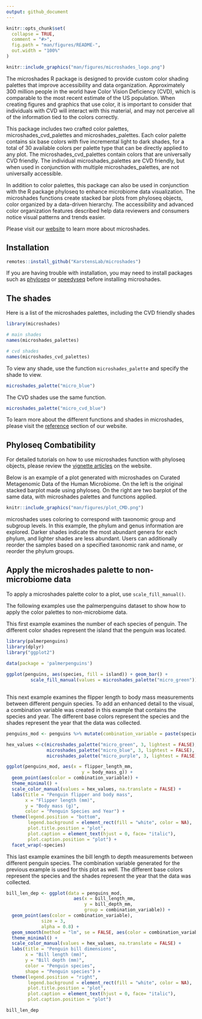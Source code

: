 ```yaml
---
output: github_document
---
```


<!-- README.md is generated from README.Rmd. Please edit that file -->

```r
knitr::opts_chunk$set(
  collapse = TRUE,
  comment = "#>",
  fig.path = "man/figures/README-",
  out.width = "100%"
)
```

```r
knitr::include_graphics("man/figures/microshades_logo.png")
```


<!-- badges: start -->
<!-- badges: end -->

The microshades R package is designed to provide custom color shading palettes that improve accessibility and data organization. Approximately 300 million people in the world have Color Vision Deficiency (CVD), which is comparable to the most recent estimate of the US population. When creating  figures and graphics that use color, it is important to consider that individuals with CVD will interact with this material, and may not perceive all of the information tied to the colors correctly. 



This package includes two crafted color palettes,  microshades_cvd_palettes and microshades_palettes. Each color palette contains six base colors with five incremental light to dark shades, for a total of 30 available colors per palette type that can be directly applied to any plot. The microshades_cvd_palettes contain colors that are universally CVD friendly. The individual microshades_palettes are CVD friendly, but when used in conjunction with multiple microshades_palettes, are not universally accessible.



In addition to color palettes, this package can also be used in conjunction with the R package phyloseq to enhance microbiome data visualization. The microshades functions create stacked bar plots from phyloseq objects, color organized by a data-driven hierarchy. The accessibility and advanced color organization features described help data reviewers and consumers notice visual patterns and trends easier. 




Please visit our [website](https://karstenslab.github.io/microshades) to learn more about microshades.


## Installation

``` r
remotes::install_github("KarstensLab/microshades")
```

If you are having trouble with installation, you may need to install packages such as  [phyloseq](https://joey711.github.io/phyloseq/index.html) or [speedyseq](https://mikemc.github.io/speedyseq) before installing microshades.

## The shades

Here is a list of the microshades palettes, including the CVD friendly shades

```r
library(microshades)

# main shades
names(microshades_palettes)

# cvd shades
names(microshades_cvd_palettes)

```

To view any shade, use the function `microshades_palette` and specify the shade to view.

```r
microshades_palette("micro_blue")
```

The CVD shades use the same function.

```r
microshades_palette("micro_cvd_blue")
```

To learn more about the different functions and shades in microshades, please visit the [reference](https://KarstensLab.github.io/microshades/reference) section of our website.

## Phyloseq Combatibility

For detailed tutorials on how to use microshades function with phyloseq objects, please review the [vignette articles](https://KarstensLab.github.io/microshades) on the website.


Below is an example of a plot generated with microshades on Curated Metagenomic Data of the Human Microbiome. On the left is the original stacked barplot made using phyloseq. On the right are two barplot of the same data, with microshades palettes and functions applied.

```r
knitr::include_graphics("man/figures/plot_CMD.png")
```

microshades uses coloring to correspond with taxonomic group and subgroup levels. 
In this example, the phylum and genus information are explored. 
Darker shades indicate the most abundant genera for each phylum, and lighter shades are less abundant.
Users can additionally reorder the samples based on a specified taxonomic rank and name, or reorder the phylum groups.


## Apply the microshades palette to non-microbiome data

To apply a microshades palette color to a plot, use `scale_fill_manual()`.

The following examples use the palmerpenguins dataset to show how to apply the color palettes to non-microbiome data.

This first example examines the number of each species of penguin. The different color shades represent the island that the penguin was located. 

```r
library(palmerpenguins)
library(dplyr)
library("ggplot2")
 
data(package = 'palmerpenguins')

ggplot(penguins, aes(species, fill = island)) + geom_bar() + 
         scale_fill_manual(values = microshades_palette("micro_green"))
       
```



This next example examines the flipper length to body mass measurements between different penguin species. To add an enhanced detail to the visual, a combination variable was created in this example that contains the species and year. The different base colors represent the species and the shades represent the year that the data was collected. 



```r
penguins_mod <- penguins %>% mutate(combination_variable = paste(species, year, sep = "-"))

hex_values <-c(microshades_palette("micro_green", 3, lightest = FALSE), 
               microshades_palette("micro_blue", 3, lightest = FALSE), 
               microshades_palette("micro_purple", 3, lightest = FALSE))

ggplot(penguins_mod, aes(x = flipper_length_mm,
                            y = body_mass_g)) +
  geom_point(aes(color = combination_variable)) +
  theme_minimal() +
  scale_color_manual(values = hex_values, na.translate = FALSE) +
  labs(title = "Penguin flipper and body mass",
       x = "Flipper length (mm)",
       y = "Body mass (g)",
       color = "Penguin Species and Year") +
  theme(legend.position = "bottom",
        legend.background = element_rect(fill = "white", color = NA),
        plot.title.position = "plot",
        plot.caption = element_text(hjust = 0, face= "italic"),
        plot.caption.position = "plot") +
  facet_wrap(~species)

```



This last example examines the bill length to depth measurements between different penguin species. The combination variable generated for the previous example is used for this plot as well. The different base colors represent the species and the shades represent the year that the data was collected. 


```r
 
bill_len_dep <- ggplot(data = penguins_mod,
                         aes(x = bill_length_mm,
                             y = bill_depth_mm,
                             group = combination_variable)) +
  geom_point(aes(color = combination_variable),
             size = 3,
             alpha = 0.8) +
  geom_smooth(method = "lm", se = FALSE, aes(color = combination_variable)) +
  theme_minimal() +
  scale_color_manual(values = hex_values, na.translate = FALSE) +
  labs(title = "Penguin bill dimensions",
       x = "Bill length (mm)",
       y = "Bill depth (mm)",
       color = "Penguin species",
       shape = "Penguin species") +
  theme(legend.position = "right",
        legend.background = element_rect(fill = "white", color = NA),
        plot.title.position = "plot",
        plot.caption = element_text(hjust = 0, face= "italic"),
        plot.caption.position = "plot")

bill_len_dep

```


